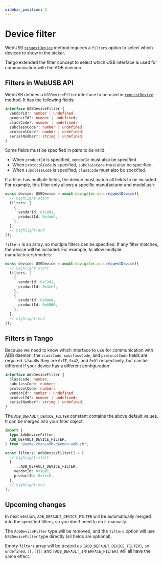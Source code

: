 ```yaml
---
sidebar_position: 2
---
```


# Device filter

WebUSB [`requestDevice`](https://developer.mozilla.org/en-US/docs/Web/API/USB/requestDevice#filters) method requires a `filters` option to select which devices to show in the picker.

Tango extended the filter concept to select which USB interface is used for communication with the ADB daemon.

## Filters in WebUSB API

WebUSB defines a `USBDeviceFilter` interface to be used in [`requestDevice`](https://developer.mozilla.org/en-US/docs/Web/API/USB/requestDevice#filters) method. It has the following fields:

```ts
interface USBDeviceFilter {
  vendorId?: number | undefined;
  productId?: number | undefined;
  classCode?: number | undefined;
  subclassCode?: number | undefined;
  protocolCode?: number | undefined;
  serialNumber?: string | undefined;
}
```

Some fields must be specified in pairs to be valid:

- When `productId` is specified, `vendorId` must also be specified.
- When `protocolCode` is specified, `subclassCode` must also be specified.
- When `subclassCode` is specified, `classCode` must also be specified.

If a filter has multiple fields, the device must match all fields to be included. For example, this filter only allows a specific manufacturer and model pair:

```ts
const device: USBDevice = await navigator.usb.requestDevice({
  // highlight-start
  filters: [
    {
      vendorId: 0x18d1,
      productId: 0x4ee2,
    },
  ],
  // highlight-end
});
```

`filters` is an array, so multiple filters can be specified. If any filter matches, the device will be included. For example, to allow multiple manufacturers/models:

```ts
const device: USBDevice = await navigator.usb.requestDevice({
  // highlight-start
  filters: [
    {
      vendorId: 0x18d1,
      productId: 0x4ee2,
    },
    {
      vendorId: 0x04e8,
      productId: 0x6860,
    },
  ],
  // highlight-end
});
```

## Filters in Tango

Because we need to know which interface to use for communication with ADB daemon, the `classCode`, `subclassCode`, and `protocolCode` fields are required. Usually they are `0xFF`, `0x42`, and `0x01` respectively, but can be different if your device has a different configuration.

```ts
interface AdbDeviceFilter {
  classCode: number;
  subclassCode: number;
  protocolCode: number;
  vendorId?: number | undefined;
  productId?: number | undefined;
  serialNumber?: string | undefined;
}
```

The `ADB_DEFAULT_DEVICE_FILTER` constant contains the above default values. It can be merged into your filter object:

```ts transpile
import {
  type AdbDeviceFilter,
  ADB_DEFAULT_DEVICE_FILTER,
} from "@yume-chan/adb-daemon-webusb";

const filters: AdbDeviceFilter[] = [
  // highlight-start
  {
    ...ADB_DEFAULT_DEVICE_FILTER,
    vendorId: 0x18d1,
    productId: 0x4ee2,
  },
  // highlight-end
];
```

## Upcoming changes

In next version, `ADB_DEFAULT_DEVICE_FILTER` will be automatically merged into the specified filters, so you don't need to do it manually.

The `AdbDeviceFilter` type will be removed, and the `filters` option will use `USBDeviceFilter` type directly (all fields are optional).

Empty `filters` array will be treated as `[ADB_DEFAULT_DEVICE_FILTER]`, so `undefined`, `[]`, `[{}]` and `[ADB_DEFAULT_INTERFACE_FILTER]` will all have the same effect.
